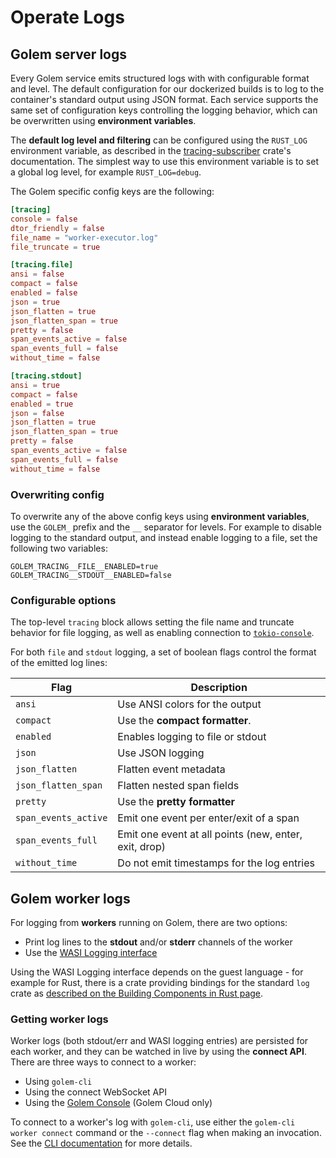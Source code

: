 # Operate Logs

## Golem server logs

Every Golem service emits structured logs with with configurable format and level. The default configuration for our dockerized builds is to log to the container's standard output using JSON format. Each service supports the same set of configuration keys controlling the logging behavior, which can be overwritten using **environment variables**.

The **default log level and filtering** can be configured using the `RUST_LOG` environment variable, as described in the [tracing-subscriber](https://docs.rs/tracing-subscriber/latest/tracing_subscriber/filter/struct.EnvFilter.html) crate's documentation. The simplest way to use this environment variable is to set a global log level, for example `RUST_LOG=debug`.

The Golem specific config keys are the following:

```toml
[tracing]
console = false
dtor_friendly = false
file_name = "worker-executor.log"
file_truncate = true

[tracing.file]
ansi = false
compact = false
enabled = false
json = true
json_flatten = true
json_flatten_span = true
pretty = false
span_events_active = false
span_events_full = false
without_time = false

[tracing.stdout]
ansi = true
compact = false
enabled = true
json = false
json_flatten = true
json_flatten_span = true
pretty = false
span_events_active = false
span_events_full = false
without_time = false
```

### Overwriting config

To overwrite any of the above config keys using **environment variables**, use the `GOLEM_` prefix and the `__` separator for levels. For example to disable logging to the standard output, and instead enable logging to a file, set the following two variables:

```
GOLEM_TRACING__FILE__ENABLED=true
GOLEM_TRACING__STDOUT__ENABLED=false
```

### Configurable options

The top-level `tracing` block allows setting the file name and truncate behavior for file logging, as well as enabling connection to [`tokio-console`](https://github.com/tokio-rs/console).

For both `file` and `stdout` logging, a set of boolean flags control the format of the emitted log lines:

| Flag                 | Description                                           |
| -------------------- | ----------------------------------------------------- |
| `ansi`               | Use ANSI colors for the output                        |
| `compact`            | Use the **compact formatter**.                        |
| `enabled`            | Enables logging to file or stdout                     |
| `json`               | Use JSON logging                                      |
| `json_flatten`       | Flatten event metadata                                |
| `json_flatten_span`  | Flatten nested span fields                            |
| `pretty`             | Use the **pretty formatter**                          |
| `span_events_active` | Emit one event per enter/exit of a span               |
| `span_events_full`   | Emit one event at all points (new, enter, exit, drop) |
| `without_time`       | Do not emit timestamps for the log entries            |

## Golem worker logs

For logging from **workers** running on Golem, there are two options:

- Print log lines to the **stdout** and/or **stderr** channels of the worker
- Use the [WASI Logging interface](https://github.com/WebAssembly/wasi-logging)

Using the WASI Logging interface depends on the guest language - for example for Rust, there is a crate providing bindings for the standard `log` crate as [described on the Building Components in Rust page](rust-language-guide/building-components).

### Getting worker logs

Worker logs (both stdout/err and WASI logging entries) are persisted for each worker, and they can be watched in live by using the **connect API**. There are three ways to connect to a worker:

- Using `golem-cli`
- Using the connect WebSocket API
- Using the [Golem Console](https://console.golem.cloud/) (Golem Cloud only)

To connect to a worker's log with `golem-cli`, use either the `golem-cli worker connect` command or the `--connect` flag when making an invocation. See the [CLI documentation](/docs/cli/workers) for more details.
